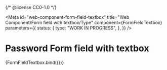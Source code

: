 {/* @license CC0-1.0 */}


<Meta
  id="web-component-form-field-textbox"
  title="Web Component/Form field with textbox/Type"
  component={FormFieldTextbox}
  parameters={{
    status: {
      type: "WORK IN PROGRESS",
    },
  }}
/>

# Password Form field with textbox

<Canvas>
  <Story
    name="Password"
    args={{
      autoComplete: "new-password",
      label: "New password",
      type: "password",
      value: "The Quick Brown Fox Jumps Over The Lazy Dog",
    }}
  >
    {FormFieldTextbox.bind({})}
  </Story>
</Canvas>
